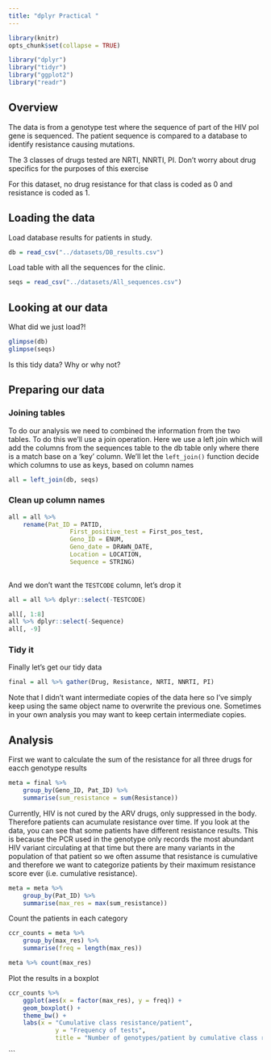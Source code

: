 ```yaml
---
title: "dplyr Practical "
---
```


```r
library(knitr)
opts_chunk$set(collapse = TRUE)
```


```r
library("dplyr")
library("tidyr")
library("ggplot2")
library("readr")
```

## Overview

The data is from a genotype test where the sequence of part of the HIV pol gene is sequenced. The patient sequence is compared to a database to identify resistance causing mutations. 

The 3 classes of drugs tested are NRTI, NNRTI, PI. Don't worry about drug specifics for the purposes of this exercise 

For this dataset, no drug resistance for that class is coded as 0 and resistance is coded as 1.

## Loading the data

Load database results for patients in study.
```r
db = read_csv("../datasets/DB_results.csv")
```

Load table with all the sequences for the clinic.
```r
seqs = read_csv("../datasets/All_sequences.csv")
```

## Looking at our data

What did we just load?!

```r
glimpse(db)
glimpse(seqs)
```

Is this tidy data? Why or why not?

## Preparing our data

### Joining tables
To do our analysis we need to combined the information from the two tables. To do this we'll use a join operation.  Here we use a left join which will add the columns from the sequences table to the db table only where there is a match base on a 'key' column. We'll let the `left_join()` function decide which columns to use as keys, based on column names

```r
all = left_join(db, seqs)
```


### Clean up column names

```r
all = all %>%
	rename(Pat_ID = PATID,
				 First_positive_test = First_pos_test,
				 Geno_ID = ENUM,
				 Geno_date = DRAWN_DATE,
				 Location = LOCATION,
				 Sequence = STRING)
	

```

And we don't want the `TESTCODE` column, let's drop it
```r
all = all %>% dplyr::select(-TESTCODE)

all[, 1:8]
all %>% dplyr::select(-Sequence)
all[, -9]
```

### Tidy it

Finally let's get our tidy data
```r
final = all %>% gather(Drug, Resistance, NRTI, NNRTI, PI)
```

Note that I didn't want intermediate copies of the data here so I've simply keep using the same object name to overwrite the previous one.  Sometimes in your own analysis you may want to keep certain intermediate copies.


## Analysis

First we want to calculate the sum of the resistance for all three drugs for eacch genotype results
```r
meta = final %>% 
	group_by(Geno_ID, Pat_ID) %>% 
	summarise(sum_resistance = sum(Resistance))
```

Currently, HIV is not cured by the ARV drugs, only suppressed in the body. Therefore patients can acumulate resistance over time.
If you look at the data, you can see that some patients have different resistance results. 
This is because the PCR used in the genotype only records the most abundant HIV variant circulating at that time but there are
many variants in the population of that patient so we often assume that resistance is cumulative and therefore we want to 
categorize patients by their maximum resistance score ever (i.e. cumulative resistance).

```r
meta = meta %>% 
	group_by(Pat_ID) %>% 
	summarise(max_res = max(sum_resistance))
```


Count the patients in each category
```r
ccr_counts = meta %>% 
	group_by(max_res) %>% 
	summarise(freq = length(max_res))
```

```r
meta %>% count(max_res)
```

Plot the results in a boxplot
```r
ccr_counts %>% 
	ggplot(aes(x = factor(max_res), y = freq)) +
	geom_boxplot() +
	theme_bw() +
	labs(x = "Cumulative class resistance/patient",
			 y = "Frequency of tests",
			 title = "Number of genotypes/patient by cumulative class resistance")

```



```